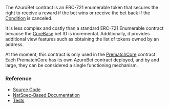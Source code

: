 
<PageHeadline
  title="AzuroBet"
  subTitle="An ERC-721 enumerable token for bets"
/>

The AzuroBet contract is an ERC-721 enumerable token that secures the right to receive a reward if the bet wins or
receive the bet back if the [Condition](/knowledge-hub/how-azuro-works/components/conditions) is canceled.

It is less complex and costly than a standard ERC-721 Enumerable contract because the [CoreBase](/contracts/core-base)
bet ID is incremental. Additionally, it provides additional view features such as obtaining the list of tokens owned by an address.

At the moment, this contract is only used in the [PrematchCore](/contracts/prematch-core) contract. Each PrematchCore
has its own AzuroBet contract deployed, and by and large, they can be considered a single functioning mechanism.


### Reference

- [Source Code](https://github.com/Azuro-protocol/Azuro-v2-public/blob/main/contracts/AzuroBet.sol)
- [NatSpec-Based Documentation](https://azuro-protocol.github.io/Azuro-v2-public/#/contracts/AzuroBet.sol:AzuroBet)
- [Tests](https://github.com/Azuro-protocol/Azuro-v2-public/blob/main/test/azurobet-test.js)

